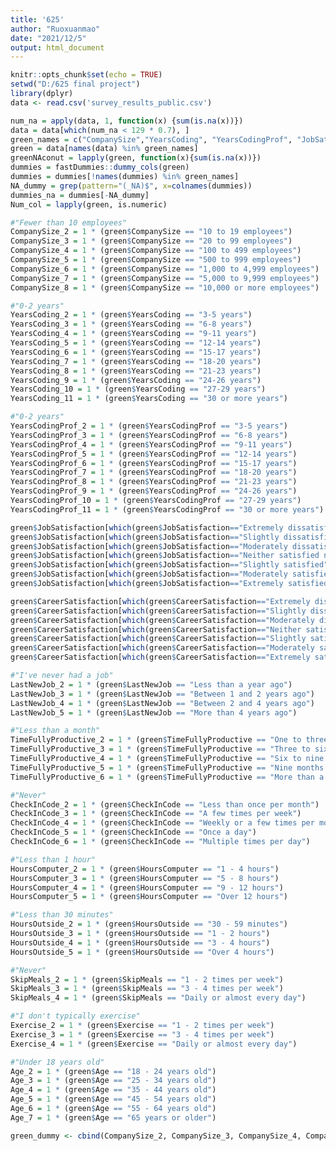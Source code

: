 ---
title: '625'
author: "Ruoxuanmao"
date: "2021/12/5"
output: html_document
---

```{r setup, include=FALSE}
knitr::opts_chunk$set(echo = TRUE)
setwd("D:/625 final project")
library(dplyr)
data <- read.csv('survey_results_public.csv')
```

```{r}
num_na = apply(data, 1, function(x) {sum(is.na(x))})
data = data[which(num_na < 129 * 0.7), ]
green_names = c("CompanySize","YearsCoding", "YearsCodingProf", "JobSatisfaction", "CareerSatisfaction", "LastNewJob", "TimeFullyProductive","CheckInCode", "HoursComputer", "HoursOutside", "SkipMeals", "Exercise", "Age")
green = data[names(data) %in% green_names]
greenNAconut = lapply(green, function(x){sum(is.na(x))}) 
dummies = fastDummies::dummy_cols(green) 
dummies = dummies[!names(dummies) %in% green_names]
NA_dummy = grep(pattern="(_NA)$", x=colnames(dummies))
dummies_na = dummies[-NA_dummy] 
Num_col = lapply(green, is.numeric) 
```

```{r}
#"Fewer than 10 employees" 
CompanySize_2 = 1 * (green$CompanySize == "10 to 19 employees")
CompanySize_3 = 1 * (green$CompanySize == "20 to 99 employees")
CompanySize_4 = 1 * (green$CompanySize == "100 to 499 employees")
CompanySize_5 = 1 * (green$CompanySize == "500 to 999 employees")
CompanySize_6 = 1 * (green$CompanySize == "1,000 to 4,999 employees")
CompanySize_7 = 1 * (green$CompanySize == "5,000 to 9,999 employees")
CompanySize_8 = 1 * (green$CompanySize == "10,000 or more employees")
```

```{r}
#"0-2 years"
YearsCoding_2 = 1 * (green$YearsCoding == "3-5 years")
YearsCoding_3 = 1 * (green$YearsCoding == "6-8 years")
YearsCoding_4 = 1 * (green$YearsCoding == "9-11 years")
YearsCoding_5 = 1 * (green$YearsCoding == "12-14 years")
YearsCoding_6 = 1 * (green$YearsCoding == "15-17 years")
YearsCoding_7 = 1 * (green$YearsCoding == "18-20 years")
YearsCoding_8 = 1 * (green$YearsCoding == "21-23 years")
YearsCoding_9 = 1 * (green$YearsCoding == "24-26 years")
YearsCoding_10 = 1 * (green$YearsCoding == "27-29 years")
YearsCoding_11 = 1 * (green$YearsCoding == "30 or more years")
```

```{r}
#"0-2 years"
YearsCodingProf_2 = 1 * (green$YearsCodingProf == "3-5 years")
YearsCodingProf_3 = 1 * (green$YearsCodingProf == "6-8 years")
YearsCodingProf_4 = 1 * (green$YearsCodingProf == "9-11 years")
YearsCodingProf_5 = 1 * (green$YearsCodingProf == "12-14 years")
YearsCodingProf_6 = 1 * (green$YearsCodingProf == "15-17 years")
YearsCodingProf_7 = 1 * (green$YearsCodingProf == "18-20 years")
YearsCodingProf_8 = 1 * (green$YearsCodingProf == "21-23 years")
YearsCodingProf_9 = 1 * (green$YearsCodingProf == "24-26 years")
YearsCodingProf_10 = 1 * (green$YearsCodingProf == "27-29 years")
YearsCodingProf_11 = 1 * (green$YearsCodingProf == "30 or more years")
```


```{r}
green$JobSatisfaction[which(green$JobSatisfaction=="Extremely dissatisfied")] <- 1
green$JobSatisfaction[which(green$JobSatisfaction=="Slightly dissatisfied")] <- 2
green$JobSatisfaction[which(green$JobSatisfaction=="Moderately dissatisfied")] <- 3
green$JobSatisfaction[which(green$JobSatisfaction=="Neither satisfied nor dissatisfied")] <- 4
green$JobSatisfaction[which(green$JobSatisfaction=="Slightly satisfied")] <- 5
green$JobSatisfaction[which(green$JobSatisfaction=="Moderately satisfied")] <- 6
green$JobSatisfaction[which(green$JobSatisfaction=="Extremely satisfied")] <- 7
```

```{r}
green$CareerSatisfaction[which(green$CareerSatisfaction=="Extremely dissatisfied")] <- 1
green$CareerSatisfaction[which(green$CareerSatisfaction=="Slightly dissatisfied")] <- 2
green$CareerSatisfaction[which(green$CareerSatisfaction=="Moderately dissatisfied")] <- 3
green$CareerSatisfaction[which(green$CareerSatisfaction=="Neither satisfied nor dissatisfied")] <- 4
green$CareerSatisfaction[which(green$CareerSatisfaction=="Slightly satisfied")] <- 5
green$CareerSatisfaction[which(green$CareerSatisfaction=="Moderately satisfied")] <- 6
green$CareerSatisfaction[which(green$CareerSatisfaction=="Extremely satisfied")] <- 7
```

```{r}
#"I've never had a job"
LastNewJob_2 = 1 * (green$LastNewJob == "Less than a year ago")
LastNewJob_3 = 1 * (green$LastNewJob == "Between 1 and 2 years ago")
LastNewJob_4 = 1 * (green$LastNewJob == "Between 2 and 4 years ago")
LastNewJob_5 = 1 * (green$LastNewJob == "More than 4 years ago")
```

```{r}
#"Less than a month"
TimeFullyProductive_2 = 1 * (green$TimeFullyProductive == "One to three months")
TimeFullyProductive_3 = 1 * (green$TimeFullyProductive == "Three to six months")
TimeFullyProductive_4 = 1 * (green$TimeFullyProductive == "Six to nine months")
TimeFullyProductive_5 = 1 * (green$TimeFullyProductive == "Nine months to a year")
TimeFullyProductive_6 = 1 * (green$TimeFullyProductive == "More than a year")
```

```{r}
#"Never"
CheckInCode_2 = 1 * (green$CheckInCode == "Less than once per month")
CheckInCode_3 = 1 * (green$CheckInCode == "A few times per week")
CheckInCode_4 = 1 * (green$CheckInCode == "Weekly or a few times per month")
CheckInCode_5 = 1 * (green$CheckInCode == "Once a day")
CheckInCode_6 = 1 * (green$CheckInCode == "Multiple times per day")
```

```{r}
#"Less than 1 hour"
HoursComputer_2 = 1 * (green$HoursComputer == "1 - 4 hours")
HoursComputer_3 = 1 * (green$HoursComputer == "5 - 8 hours")
HoursComputer_4 = 1 * (green$HoursComputer == "9 - 12 hours")
HoursComputer_5 = 1 * (green$HoursComputer == "Over 12 hours")
```

```{r}
#"Less than 30 minutes"
HoursOutside_2 = 1 * (green$HoursOutside == "30 - 59 minutes")
HoursOutside_3 = 1 * (green$HoursOutside == "1 - 2 hours")
HoursOutside_4 = 1 * (green$HoursOutside == "3 - 4 hours")
HoursOutside_5 = 1 * (green$HoursOutside == "Over 4 hours")
```

```{r}
#"Never"
SkipMeals_2 = 1 * (green$SkipMeals == "1 - 2 times per week")
SkipMeals_3 = 1 * (green$SkipMeals == "3 - 4 times per week")
SkipMeals_4 = 1 * (green$SkipMeals == "Daily or almost every day")
```

```{r}
#"I don't typically exercise"
Exercise_2 = 1 * (green$Exercise == "1 - 2 times per week")
Exercise_3 = 1 * (green$Exercise == "3 - 4 times per week")
Exercise_4 = 1 * (green$Exercise == "Daily or almost every day")
```

```{r}
#"Under 18 years old"
Age_2 = 1 * (green$Age == "18 - 24 years old")
Age_3 = 1 * (green$Age == "25 - 34 years old")
Age_4 = 1 * (green$Age == "35 - 44 years old")
Age_5 = 1 * (green$Age == "45 - 54 years old")
Age_6 = 1 * (green$Age == "55 - 64 years old")
Age_7 = 1 * (green$Age == "65 years or older")
```

```{r}
green_dummy <- cbind(CompanySize_2, CompanySize_3, CompanySize_4, CompanySize_5, CompanySize_6, CompanySize_7, CompanySize_8, YearsCoding_2, YearsCoding_3, YearsCoding_4, YearsCoding_5, YearsCoding_6, YearsCoding_7, YearsCoding_8, YearsCoding_9, YearsCoding_10, YearsCoding_11, YearsCodingProf_2, YearsCodingProf_3, YearsCodingProf_4, YearsCodingProf_5, YearsCodingProf_6, YearsCodingProf_7, YearsCodingProf_8, YearsCodingProf_9, YearsCodingProf_10, YearsCodingProf_11, green$JobSatisfaction, green$CareerSatisfaction, LastNewJob_2, LastNewJob_3, LastNewJob_4, LastNewJob_5, TimeFullyProductive_2, TimeFullyProductive_3, TimeFullyProductive_4, TimeFullyProductive_5, TimeFullyProductive_6, HoursComputer_2, HoursComputer_3, HoursComputer_4, HoursComputer_5, SkipMeals_2, SkipMeals_3, SkipMeals_4, Exercise_2, Exercise_3, Exercise_4, Age_2, Age_3, Age_4, Age_5, Age_6, Age_7)
```